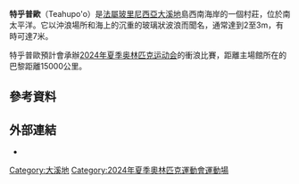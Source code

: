 {{Unreferenced|time=2021-01-31T08:58:51+00:00}}
{{NoteTA
|G1=法国地名
|G2=地名
}}
{{Infobox settlement
 | name                   = Teahupo{{okina}}o
 | settlement_type        = 村庄
 | image_skyline          = Kitesurfteahupoo.jpg
 | imagesize              =
 | image_caption          = Kite surfing in Teahupo{{okina}}o
 | pushpin_map            = Tahiti
 | pushpin_label_position = right
 | pushpin_map_caption    = 在塔希提的位置
 | subdivision_type       = 国家
 | subdivision_name       = {{flag|France}} <br> {{flag|French Polynesia}}<br>[[塔希提|塔希提]]
 | subdivision_type1      = 公社
 | subdivision_name1      = {{le|Taiarapu-Ouest}}
 | subdivision_type2      = 区
 | subdivision_name2      = Teahupo'o
 | leader_title           =
 | leader_name            =
 | established_title      =
 | established_date       =
 | area_total_km2         =
 | population_as_of       =
 | population_footnotes   =
 | population_total       =
 | population_density_km2 =
 | timezone               =  French Polynesia Time
 | utc_offset             = -11
 | coordinates            = {{coord|17|50|50|S|149|16|2|W|region:PF|display=inline,title}}
}}
'''特乎普歐'''（Teahupo'o）是[[法屬玻里尼西亞|法屬玻里尼西亞]][[大溪地|大溪地]]島西南海岸的一個村莊，位於南太平洋。它以沖浪場所和海上的沉重的玻璃狀波浪而聞名，通常達到2至3m，有時可達7米。

特乎普歐預計會承辦[[2024年夏季奥林匹克运动会|2024年夏季奥林匹克运动会]]的衝浪比賽，距離主場館所在的巴黎距離15000公里。

==參考資料==
{{Reflist}}

==外部連結==
*{{commonscatinline}}

{{DEFAULTSORT:teahupoo}}
[[Category:大溪地|Category:大溪地]]
[[Category:2024年夏季奧林匹克運動會運動場|Category:2024年夏季奧林匹克運動會運動場]]
{{Oceania-geo-stub}}